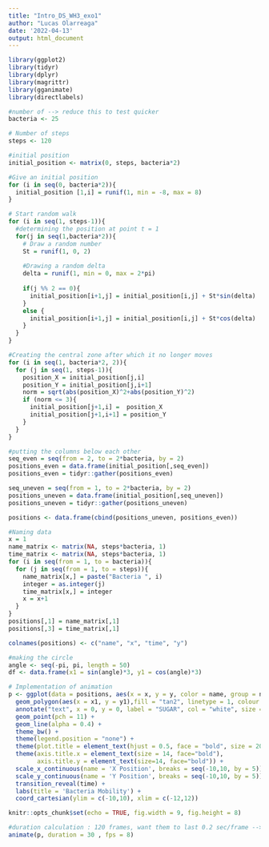 ```yaml
---
title: "Intro_DS_WH3_exo1"
author: "Lucas Olarreaga"
date: '2022-04-13'
output: html_document
---
```


```r

library(ggplot2)
library(tidyr)
library(dplyr)
library(magrittr)
library(gganimate)
library(directlabels)

#number of --> reduce this to test quicker
bacteria <- 25

# Number of steps
steps <- 120

#initial position
initial_position <- matrix(0, steps, bacteria*2)

#Give an initial position 
for (i in seq(0, bacteria*2)){
  initial_position [1,i] = runif(1, min = -8, max = 8)
}

# Start random walk
for (i in seq(1, steps-1)){
  #determining the position at point t = 1
  for(j in seq(1,bacteria*2)){
    # Draw a random number 
    St = runif(1, 0, 2)
    
    #Drawing a random delta
    delta = runif(1, min = 0, max = 2*pi)
    
    if(j %% 2 == 0){
      initial_position[i+1,j] = initial_position[i,j] + St*sin(delta)
    }
    else {
      initial_position[i+1,j] = initial_position[i,j] + St*cos(delta)
    }
  }
}

#Creating the central zone after which it no longer moves
for (i in seq(1, bacteria*2, 2)){
  for (j in seq(1, steps-1)){
    position_X = initial_position[j,i]
    position_Y = initial_position[j,i+1]
    norm = sqrt(abs(position_X)^2+abs(position_Y)^2)
    if (norm <= 3){
      initial_position[j+1,i] =  position_X
      initial_position[j+1,i+1] = position_Y 
    }
  }
}

#putting the columns below each other 
seq_even = seq(from = 2, to = 2*bacteria, by = 2)
positions_even = data.frame(initial_position[,seq_even])
positions_even = tidyr::gather(positions_even)

seq_uneven = seq(from = 1, to = 2*bacteria, by = 2)
positions_uneven = data.frame(initial_position[,seq_uneven])
positions_uneven = tidyr::gather(positions_uneven)

positions <- data.frame(cbind(positions_uneven, positions_even))

#Naming data
x = 1
name_matrix <- matrix(NA, steps*bacteria, 1)
time_matrix <- matrix(NA, steps*bacteria, 1)
for (i in seq(from = 1, to = bacteria)){
  for (j in seq(from = 1, to = steps)){
    name_matrix[x,] = paste("Bacteria ", i)
    integer = as.integer(j)
    time_matrix[x,] = integer
    x = x+1
  }
}
positions[,1] = name_matrix[,1]
positions[,3] = time_matrix[,1]

colnames(positions) <- c("name", "x", "time", "y")

#making the circle 
angle <- seq(-pi, pi, length = 50)
df <- data.frame(x1 = sin(angle)*3, y1 = cos(angle)*3)

# Implementation of animation 
p <- ggplot(data = positions, aes(x = x, y = y, color = name, group = name)) +
  geom_polygon(aes(x = x1, y = y1),fill = "tan2", linetype = 1, colour = "black", data = df, inherit.aes = F) +
  annotate("text", x = 0, y = 0, label = "SUGAR", col = "white", size = 6) +
  geom_point(pch = 11) +
  geom_line(alpha = 0.4) +
  theme_bw() +
  theme(legend.position = "none") +
  theme(plot.title = element_text(hjust = 0.5, face = "bold", size = 20)) +
  theme(axis.title.x = element_text(size = 14, face="bold"),
        axis.title.y = element_text(size=14, face="bold")) +
  scale_x_continuous(name = 'X Position', breaks = seq(-10,10, by = 5)) +
  scale_y_continuous(name = 'Y Position', breaks = seq(-10,10, by = 5)) +
  transition_reveal(time) +
  labs(title = 'Bacteria Mobility') +
  coord_cartesian(ylim = c(-10,10), xlim = c(-12,12))

```

```r

knitr::opts_chunk$set(echo = TRUE, fig.width = 9, fig.height = 8)

#duration calculation : 120 frames, want them to last 0.2 sec/frame --> 120*0.25 = 30 seconds
animate(p, duration = 30 , fps = 8)

```












